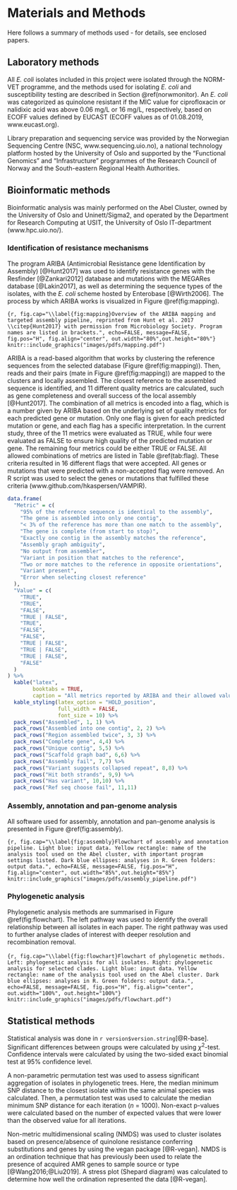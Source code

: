 # Materials and Methods

Here follows a summary of methods used - for details, see enclosed papers.

<!-- Chapter 1  -->
## Laboratory methods

All _E. coli_ isolates included in this project were isolated through the NORM-VET programme, and the methods used for isolating _E. coli_ and susceptibility testing are described in Section \@ref(norwmonitor). An _E. coli_ was categorized as quinolone resistant if the MIC value for ciprofloxacin or nalidixic acid was above 0.06 mg/L or 16 mg/L, respectively, based on ECOFF values defined by EUCAST (ECOFF values as of 01.08.2019, www.eucast.org).

Library preparation and sequencing service was provided by the Norwegian Sequencing Centre (NSC, www.sequencing.uio.no), a national technology platform hosted by the University of Oslo and supported by the "Functional Genomics" and "Infrastructure" programmes of the Research Council of Norway and the South-eastern Regional Health Authorities.

<!-- Chapter 2  -->
## Bioinformatic methods
Bioinformatic analysis was mainly performed on the Abel Cluster, owned by the University of Oslo and Uninett/Sigma2, and operated by the Department for Research Computing at USIT, the University of Oslo IT-department (www.hpc.uio.no/).

### Identification of resistance mechanisms {#aribaflag}

The program ARIBA (Antimicrobial Resistance gene Identification by Assembly) [@Hunt2017] was used to identify resistance genes with the Resfinder [@Zankari2012] database and mutations with the MEGARes database [@Lakin2017], as well as determining the sequence types of the isolates, with the _E. coli_ scheme hosted by Enterobase [@Wirth2006]. The process by which ARIBA works is visualized in Figure \@ref(fig:mapping).

```{r, fig.cap="\\label{fig:mapping}Overview of the ARIBA mapping and targeted assembly pipeline, reprinted from Hunt et al. 2017 \\citep{Hunt2017} with permission from Microbiology Society. Program names are listed in brackets.", echo=FALSE, message=FALSE, fig.pos="H", fig.align="center", out.width="80%",out.height="80%"}
knitr::include_graphics("images/pdfs/mapping.pdf")
```

ARIBA is a read-based algorithm that works by clustering the reference sequences from the selected database (Figure \@ref(fig:mapping)). Then, reads and their pairs (mate in Figure \@ref(fig:mapping)) are mapped to the clusters and locally assembled. The closest reference to the assembled sequence is identified, and 11 different quality metrics are calculated, such as gene completeness and overall success of the local assembly [@Hunt2017]. The combination of all metrics is encoded into a flag, which is a number given by ARIBA based on the underlying set of quality metrics for each predicted gene or mutation. Only one flag is given for each predicted mutation or gene, and each flag has a specific interpretation. In the current study, three of the 11 metrics were evaluated as TRUE, while four were evaluated as FALSE to ensure high quality of the predicted mutation or gene. The remaining four metrics could be either TRUE or FALSE. All allowed combinations of metrics are listed in Table \@ref(tab:flag). These criteria resulted in 16 different flags that were accepted. All genes or mutations that were predicted with a non-accepted flag were removed. An R script was used to select the genes or mutations that fulfilled these criteria (www.github.com/hkaspersen/VAMPIR).
\
```r
data.frame(
  "Metric" = c(
    "95% of the reference sequence is identical to the assembly",
    "The gene is assembled into only one contig",
    "< 3% of the reference has more than one match to the assembly",
    "The gene is complete (from start to stop)",
    "Exactly one contig in the assembly matches the reference",
    "Assembly graph ambiguity",
    "No output from assembler",
    "Variant in position that matches to the reference",
    "Two or more matches to the reference in opposite orientations",
    "Variant present",
    "Error when selecting closest reference"
  ),
  "Value" = c(
    "TRUE",
    "TRUE",
    "FALSE",
    "TRUE | FALSE",
    "TRUE",
    "FALSE",
    "FALSE",
    "TRUE | FALSE",
    "TRUE | FALSE",
    "TRUE | FALSE",
    "FALSE"
  )
) %>%
  kable("latex",
        booktabs = TRUE,
        caption = "All metrics reported by ARIBA and their allowed values used in this study. All possible combinations of these metrics resulted in 16 different allowed flags. See github.com/sanger-pathogens/ariba/wiki/Task:-flag for a detailed description of each metric.") %>%
  kable_styling(latex_option = "HOLD_position",
                full_width = FALSE,
                font_size = 10) %>%
  pack_rows("Assembled", 1, 1) %>%
  pack_rows("Assembled into one contig", 2, 2) %>%
  pack_rows("Region assembled twice", 3, 3) %>%
  pack_rows("Complete gene", 4,4) %>%
  pack_rows("Unique contig", 5,5) %>%
  pack_rows("Scaffold graph bad", 6,6) %>%
  pack_rows("Assembly fail", 7,7) %>%
  pack_rows("Variant suggests collapsed repeat", 8,8) %>%
  pack_rows("Hit both strands", 9,9) %>%
  pack_rows("Has variant", 10,10) %>%
  pack_rows("Ref seq choose fail", 11,11)
```

\newpage

### Assembly, annotation and pan-genome analysis
All software used for assembly, annotation and pan-genome analysis is presented in Figure \@ref(fig:assembly).

```{r, fig.cap="\\label{fig:assembly}Flowchart of assembly and annotation pipeline. Light blue: input data. Yellow rectangle: name of the analysis tool used on the Abel cluster, with important program settings listed. Dark blue ellipses: analyses in R. Green folders: output data.", echo=FALSE, message=FALSE, fig.pos="H", fig.align="center", out.width="85%",out.height="85%"}
knitr::include_graphics("images/pdfs/assembly_pipeline.pdf")
```

### Phylogenetic analysis
Phylogenetic analysis methods are summarised in Figure \@ref(fig:flowchart). The left pathway was used to identify the overall relationship between all isolates in each paper. The right pathway was used to further analyse clades of interest with deeper resolution and recombination removal.
\
\
```{r, fig.cap="\\label{fig:flowchart}Flowchart of phylogenetic methods. Left: phylogenetic analysis for all isolates. Right: phylogenetic analysis for selected clades. Light blue: input data. Yellow rectangle: name of the analysis tool used on the Abel cluster. Dark blue ellipses: analyses in R. Green folders: output data.", echo=FALSE, message=FALSE, fig.pos="H", fig.align="center", out.width="100%", out.height="100%"}
knitr::include_graphics("images/pdfs/flowchart.pdf")
```

<!-- Chapter 3 -->
## Statistical methods
Statistical analysis was done in `r version$version.string`[@R-base].
Significant differences between groups were calculated by using $\chi$^2^-test. Confidence intervals were calculated by using the two-sided exact binomial test at 95% confidence level.

A non-parametric permutation test was used to assess significant aggregation of isolates in phylogenetic trees. Here, the median minimum SNP distance to the closest isolate within the same animal species was calculated. Then, a permutation test was used to calculate the median minimum SNP distance for each iteration (_n_ = 1000). Non-exact p-values were calculated based on the number of expected values that were lower than the observed value for all iterations.

Non-metric multidimensional scaling (NMDS) was used to cluster isolates based on presence/absence of quinolone resistance conferring substitutions and genes by using the vegan package [@R-vegan]. NMDS is an ordination technique that has previously been used to relate the presence of acquired AMR genes to sample source or type [@Wang2016;@Liu2019]. A stress plot (Shepard diagram) was calculated to determine how well the ordination represented the data [@R-vegan].
